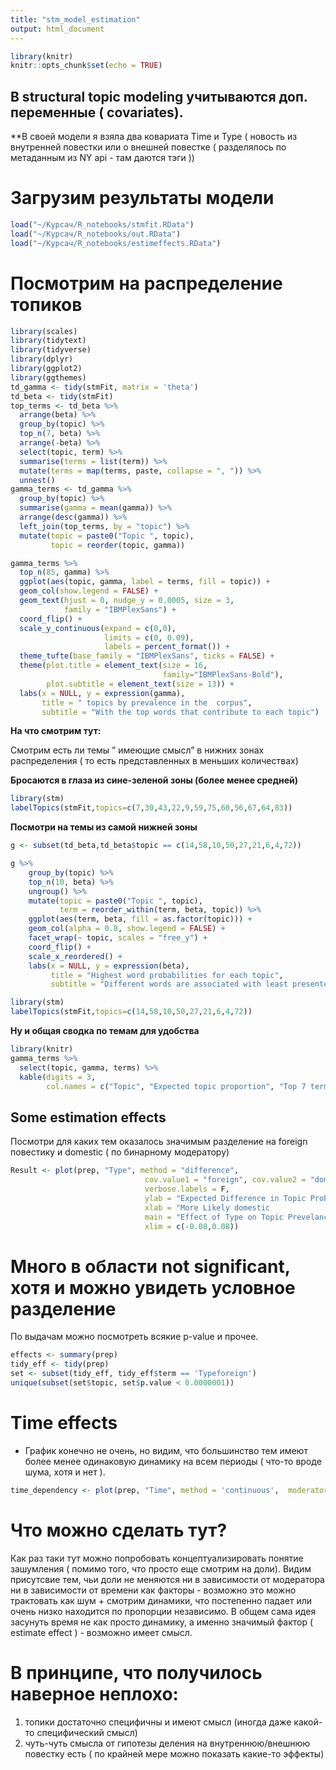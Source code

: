 ---
title: "stm_model_estimation"
output: html_document
---

```{r setup, include=FALSE, message = FALSE}
library(knitr)
knitr::opts_chunk$set(echo = TRUE)
```

## В structural topic modeling учитываются доп. переменные ( covariates).

**В своей модели  я взяла два ковариата Time и Type ( новость из внутренней повестки или о внешней повестке ( разделялось по метаданным из NY api - там даются тэги ))

# Загрузим результаты модели 
```{r}
load("~/Курсач/R_notebooks/stmfit.RData")
load("~/Курсач/R_notebooks/out.RData")
load("~/Курсач/R_notebooks/estimeffects.RData")
```

# Посмотрим на распределение топиков
```{r, message = FALSE}
library(scales)
library(tidytext)
library(tidyverse)
library(dplyr)
library(ggplot2)
library(ggthemes)
td_gamma <- tidy(stmFit, matrix = 'theta')
td_beta <- tidy(stmFit)
top_terms <- td_beta %>%
  arrange(beta) %>%
  group_by(topic) %>%
  top_n(7, beta) %>%
  arrange(-beta) %>%
  select(topic, term) %>%
  summarise(terms = list(term)) %>%
  mutate(terms = map(terms, paste, collapse = ", ")) %>% 
  unnest()
gamma_terms <- td_gamma %>%
  group_by(topic) %>%
  summarise(gamma = mean(gamma)) %>%
  arrange(desc(gamma)) %>%
  left_join(top_terms, by = "topic") %>%
  mutate(topic = paste0("Topic ", topic),
         topic = reorder(topic, gamma))
```


```{r fig.height=10, fig.width=16, message=FALSE, warning=FALSE}

gamma_terms %>%
  top_n(85, gamma) %>%
  ggplot(aes(topic, gamma, label = terms, fill = topic)) +
  geom_col(show.legend = FALSE) +
  geom_text(hjust = 0, nudge_y = 0.0005, size = 3,
            family = "IBMPlexSans") +
  coord_flip() +
  scale_y_continuous(expand = c(0,0),
                     limits = c(0, 0.09),
                     labels = percent_format()) +
  theme_tufte(base_family = "IBMPlexSans", ticks = FALSE) +
  theme(plot.title = element_text(size = 16,
                                  family="IBMPlexSans-Bold"),
        plot.subtitle = element_text(size = 13)) +
  labs(x = NULL, y = expression(gamma),
       title = " topics by prevalence in the  corpus",
       subtitle = "With the top words that contribute to each topic")

```

**На что смотрим тут:**

Смотрим есть ли темы " имеющие смысл" в нижних зонах распределения ( то есть представленных в меньших количествах)

**Бросаются в глаза из сине-зеленой зоны (более менее средней)**
```{r message=FALSE, warning=FALSE}
library(stm)
labelTopics(stmFit,topics=c(7,30,43,22,9,59,75,60,56,67,64,83))
```
 
**Посмотри на темы из самой нижней зоны**
```{r warning=FALSE}
g <- subset(td_beta,td_beta$topic == c(14,58,10,50,27,21,6,4,72))
```

```{r, fig.width=9, fig.height=6}
g %>%
    group_by(topic) %>%
    top_n(10, beta) %>%
    ungroup() %>%
    mutate(topic = paste0("Topic ", topic),
           term = reorder_within(term, beta, topic)) %>%
    ggplot(aes(term, beta, fill = as.factor(topic))) +
    geom_col(alpha = 0.8, show.legend = FALSE) +
    facet_wrap(~ topic, scales = "free_y") +
    coord_flip() +
    scale_x_reordered() +
    labs(x = NULL, y = expression(beta),
         title = "Highest word probabilities for each topic",
         subtitle = "Different words are associated with least presented topics")
```
```{r}
library(stm)
labelTopics(stmFit,topics=c(14,58,10,50,27,21,6,4,72))
```

**Ну и общая сводка по темам для удобства**
```{r}
library(knitr)
gamma_terms %>%
  select(topic, gamma, terms) %>%
  kable(digits = 3, 
        col.names = c("Topic", "Expected topic proportion", "Top 7 terms"))

```


## Some estimation effects 

Посмотри для каких тем оказалось значимым разделение на foreign повестику и domestic ( по бинарному модератору)
```{r, fig.width=10, fig.height= 10}
Result <- plot(prep, "Type", method = "difference", 
                              cov.value1 = "foreign", cov.value2 = "domestic", 
                              verbose.labels = F, 
                              ylab = "Expected Difference in Topic Probability by Party \n (with 95% Confidence Intervals)", 
                              xlab = "More Likely domestic                         Not Significant                          More Likely foreign",
                              main = "Effect of Type on Topic Prevelance ",
                              xlim = c(-0.08,0.08))
```


# Много в области not significant, хотя и можно увидеть условное разделение 

По выдачам можно посмотреть всякие p-value и прочее. 
```{r}
effects <- summary(prep)
tidy_eff <- tidy(prep)
set <- subset(tidy_eff, tidy_eff$term == 'Typeforeign')
unique(subset(set$topic, set$p.value < 0.0000001))
```

# Time effects
* График конечно не очень, но видим, что большинство тем имеют более менее одинаковую динамику на всем периоды ( что-то вроде шума, хотя и нет ). 
```{r,fig.width= 25, fig.height= 25}
time_dependency <- plot(prep, "Time", method = 'continuous',  moderator = "Type", moderator.value = "domestic",ci.level = 0 )


```

# Что можно сделать тут? 

Как раз таки тут можно попробовать концептуализировать понятие зашумления ( помимо того, что просто еще смотрим на доли). Видим присутсвие тем, чьи доли не меняются ни в зависимости от модератора ни в зависимости от времени как факторы - возможно это можно трактовать как шум + смотрим динамики, что постепенно падает или очень низко находится по пропорции независимо. В общем сама идея засунуть время не как просто динамику, а именно значимый фактор ( estimate effect ) - возможно имеет смысл. 

# В принципе, что получилось наверное неплохо:

1) топики достаточно специфичны  и имеют смысл (иногда даже какой-то специфический смысл)
2) чуть-чуть смысла от гипотезы деления на внутреннюю/внешнюю повестку есть ( по крайней мере можно показать какие-то эффекты)


